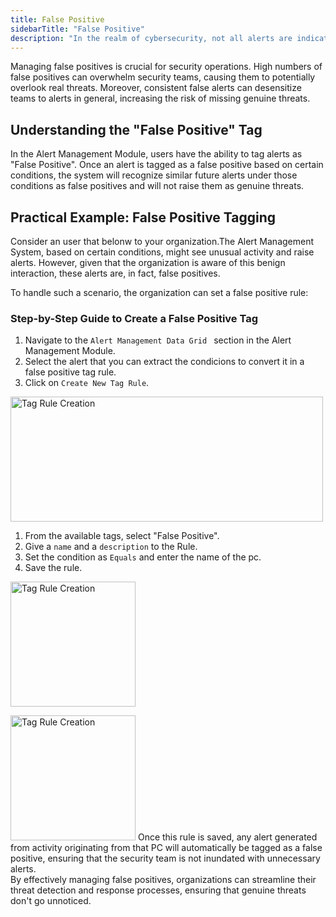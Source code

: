 ```yaml
---
title: False Positive
sidebarTitle: "False Positive"
description: "In the realm of cybersecurity, not all alerts are indicative of genuine threats. Sometimes, alerts are triggered by benign activities or known behaviors which, while meeting the conditions of an alert rule, do not represent any malicious intent. Such alerts are termed as **False Positives**"
---
```


<Note>
Managing false positives is crucial for security operations. High numbers of false positives can overwhelm security teams, causing them to potentially overlook real threats. Moreover, consistent false alerts can desensitize teams to alerts in general, increasing the risk of missing genuine threats.  
</Note>

## Understanding the "False Positive" Tag

In the Alert Management Module, users have the ability to tag alerts as "False Positive". Once an alert is tagged as a false positive based on certain conditions, the system will recognize similar future alerts under those conditions as false positives and will not raise them as genuine threats.


## Practical Example: False Positive Tagging

Consider an user that belonw to your organization.The Alert Management System, based on certain conditions, might see unusual activity and raise alerts. However, given that the organization is aware of this benign interaction, these alerts are, in fact, false positives.

To handle such a scenario, the organization can set a false positive rule:

### Step-by-Step Guide to Create a False Positive Tag

1. Navigate to the `Alert Management Data Grid ` section in the Alert Management Module.
2. Select the alert that you can extract the condicions to convert it in a false positive tag rule.
3. Click on `Create New Tag Rule`.


<img
  width="500"
  height="200"
  className="block rounded-xl"
  src="/images/threat management/falsepositivemenu.png"
  alt="Tag Rule Creation"
/>

1. From the available tags, select "False Positive".
2. Give a `name` and a `description` to the Rule.
3. Set the condition as `Equals` and enter the name of the pc.
4. Save the rule.

<img
  height="200"
  className="block rounded-xl"
  src="/images/threat management/rules1.jpeg"
  alt="Tag Rule Creation"
/>

<img
  height="200"
  className="block rounded-xl"
  src="/images/threat management/rules2.jpeg"
  alt="Tag Rule Creation"
/>
<Tip>
Once this rule is saved, any alert generated from activity originating from that PC will automatically be tagged as a false positive, ensuring that the security team is not inundated with unnecessary alerts.  
</Tip>
<Note>
By effectively managing false positives, organizations can streamline their threat detection and response processes, ensuring that genuine threats don't go unnoticed.  
</Note>
